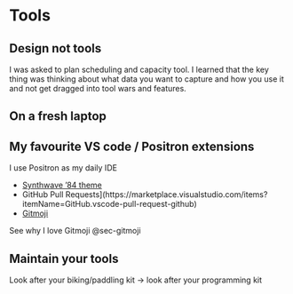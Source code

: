 # Tools

## Design not tools

I was asked to plan scheduling and capacity tool.
I learned that the key thing was thinking about what data you want to capture and how you use it and not get dragged into tool wars and features.

## On a fresh laptop

## My favourite VS code / Positron extensions

I use Positron as my daily IDE

- [Synthwave '84 theme](https://marketplace.visualstudio.com/items?itemName=RobbOwen.synthwave-vscode)
- GitHub Pull Requests](https://marketplace.visualstudio.com/items?itemName=GitHub.vscode-pull-request-github)
- [Gitmoji](https://marketplace.visualstudio.com/items?itemName=seatonjiang.gitmoji-vscode#:~:text=Open%20Visual%20Studio%20Code.,button%2C%20then%20the%20Enable%20button.)

See why I love Gitmoji @sec-gitmoji

## Maintain your tools

Look after your biking/paddling kit -> look after your programming kit

